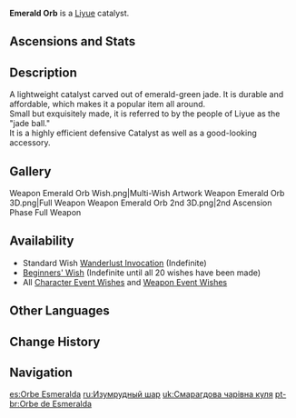 {{Weapon Infobox
|id             = 14304
|image          = <gallery>
Weapon Emerald Orb.png|Base
Weapon Emerald Orb 2nd.png|2nd Ascension
</gallery>
|type           = Catalyst
|releaseDate    = 2020-09-28
|rarity         = 3
|base_atk       = 40
|2nd_stat_type  = Elemental Mastery
|2nd_stat       = 20
|obtain         = Wishes
|passive        = Rapids
|effect         = Upon causing a Vaporize, Electro-Charged, Frozen, or a Hydro-infused Swirl reaction, increases ATK by (var1)% for 12s.
|eff_rank1_var1 = 20
|eff_rank2_var1 = 25
|eff_rank3_var1 = 30
|eff_rank4_var1 = 35
|eff_rank5_var1 = 40
|eff_att1       = ATK
|eff_att2       = Elemental Reaction Dependent
}}
{{Description|A catalyst carved out of the hard jade from Jueyun Karst north of Liyue. Small, light, and durable, it is known more colloquially as the "jade ball."}}
'''Emerald Orb'''{{Lang|zh=翡玉法球}} is a [[Liyue]] catalyst.
==Ascensions and Stats==
{{Weapon Ascensions and Stats
|ascendMat1 = Luminous Sands from Guyun
|ascendMat2 = Lustrous Stone from Guyun
|ascendMat3 = Relic from Guyun
|ascendMat4 = Divine Body from Guyun
|bossMat1   = Hunter's Sacrificial Knife
|bossMat2   = Agent's Sacrificial Knife
|bossMat3   = Inspector's Sacrificial Knife
|commonMat1 = Treasure Hoarder Insignia
|commonMat2 = Silver Raven Insignia
|commonMat3 = Golden Raven Insignia
}}
==Description==
A lightweight catalyst carved out of emerald-green jade. It is durable and affordable, which makes it a popular item all around.<br />
Small but exquisitely made, it is referred to by the people of Liyue as the "jade ball."<br />
It is a highly efficient defensive Catalyst as well as a good-looking accessory.

==Gallery==
<gallery hideaddbutton="true" captionalign="center">
Weapon Emerald Orb Wish.png|Multi-Wish Artwork
Weapon Emerald Orb 3D.png|Full Weapon
Weapon Emerald Orb 2nd 3D.png|2nd Ascension Phase Full Weapon
</gallery>

==Availability==
*Standard Wish [[Wanderlust Invocation]] (Indefinite)
*[[Beginners' Wish]] (Indefinite until all 20 wishes have been made)
*All [[Character Event Wishes]] and [[Weapon Event Wishes]]

==Other Languages==
{{Other Languages
|en      = Emerald Orb
|zhs     = 翡玉法球
|zhs_rm  = Fěiyù fǎqiú
|zht     = 翡玉法球
|zht_rm  = Fěiyù fǎqiú
|zh_tl   = Emerald Gem Orb
|ja      = 翡玉法珠
|ja_rm   = Higyoku Houju
|ja_tl   = Emerald Gem Orb
|ko      = 비취 오브
|ko_rm   = Bichwi Obeu
|ko_tl   = Jade Orb
|es      = Orbe Esmeralda
|es_tl   = Emerald Orb
|fr      = Orbe jadien
|fr_tl   = Jade Orb
|ru      = Изумрудный шар
|ru_tl   = Emerald Orb
|th      = Emerald Orb
|vi      = Quả Cầu Ngọc
|vi_tl   = Orb of Gem
|de      = Jadekugel
|de_tl   = Jade Orb
|id      = Emerald Orb
|pt      = Orbe de Esmeralda
|pt_tl   = Orb of Emerald
}}

==Change History==
{{Change History|1.0}}

==Navigation==
{{Weapon Navbox|type=Catalysts}}

[[es:Orbe Esmeralda]]
[[ru:Изумрудный шар]]
[[uk:Смарагдова чарівна куля]]
[[pt-br:Orbe de Esmeralda]]